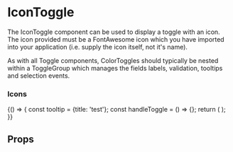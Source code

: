 

<Meta title="Components|Toggles/Icon" component={IconToggle} />

# IconToggle

The IconToggle component can be used to display a toggle with an icon. The icon provided must be a FontAwesome icon which
you have imported into your application (i.e. supply the icon itself, not it's name).

As with all Toggle components, ColorToggles should typically be nested within a <LinkTo kind="components-toggles-togglegroup--togglegroup">ToggleGroup</LinkTo> which manages the fields labels,
validation, tooltips and selection events.

### Icons

<Preview>
  <Story name="toggles with icons">
    {() => {
      const tooltip = {title: 'test'};
      const handleToggle = () => {};
      return (
        <Container>
          <ToggleGroup label="Icons" name="toggleGroupB" tooltip={tooltip} handleToggle={handleToggle}>
            <IconToggle value="contact" id="contact" title="Contact" description="ring ring" icon={faPhoneAlt} />
            <IconToggle value="close" id="close" title="Close" icon={faCheck} />
            <IconToggle value="info" id="info" title="Info" icon={faInfoCircle} />
          </ToggleGroup>
        </Container>
      );
    }}
  </Story>
</Preview>

## Props
<Props of={IconToggle} />
